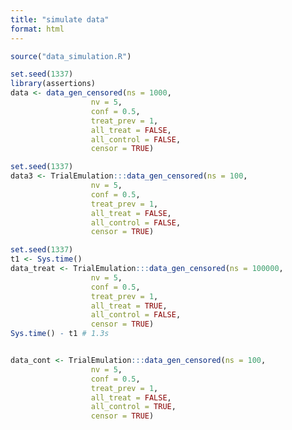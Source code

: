 ```yaml
---
title: "simulate data"
format: html
---
```


```r
source("data_simulation.R")
```

```r
set.seed(1337)
library(assertions)
data <- data_gen_censored(ns = 1000,
                  nv = 5,
                  conf = 0.5,
                  treat_prev = 1,
                  all_treat = FALSE,
                  all_control = FALSE,
                  censor = TRUE)
```


```r
set.seed(1337)
data3 <- TrialEmulation:::data_gen_censored(ns = 100,
                  nv = 5,
                  conf = 0.5,
                  treat_prev = 1,
                  all_treat = FALSE,
                  all_control = FALSE,
                  censor = TRUE)
```

```r
set.seed(1337)
t1 <- Sys.time()
data_treat <- TrialEmulation:::data_gen_censored(ns = 100000,
                  nv = 5,
                  conf = 0.5,
                  treat_prev = 1,
                  all_treat = TRUE,
                  all_control = FALSE,
                  censor = TRUE)
Sys.time() - t1 # 1.3s


data_cont <- TrialEmulation:::data_gen_censored(ns = 100,
                  nv = 5,
                  conf = 0.5,
                  treat_prev = 1,
                  all_treat = FALSE,
                  all_control = TRUE,
                  censor = TRUE)
```

